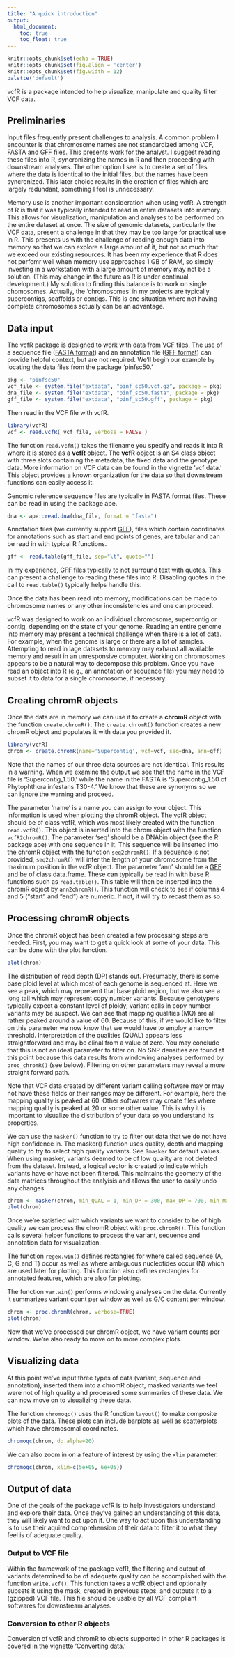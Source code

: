 ```yaml
---
title: "A quick introduction"
output:
  html_document:
    toc: true
    toc_float: true
---
```



```r
knitr::opts_chunk$set(echo = TRUE)
knitr::opts_chunk$set(fig.align = 'center')
knitr::opts_chunk$set(fig.width = 12)
palette('default')
```



vcfR is a package intended to help visualize, manipulate and quality filter VCF data.


## Preliminaries

Input files frequently present challenges to analysis.
A common problem I encounter is that chromosome names are not standardized among VCF, FASTA and GFF files.
This presents work for the analyst.
I suggest reading these files into R, syncronizing the names in R and then proceeding with downstream analyses.
The other option I see is to create a set of files where the data is identical to the initial files, but the names have been syncronized.
This later choice results in the creation of files which are largely redundant, something I feel is unnecessary.


Memory use is another important consideration when using vcfR.
A strength of R is that it was typically intended to read in entire datasets into memory.
This allows for visualization, manipulation and analyses to be performed on the entire dataset at once.
The size of genomic datasets, particularly the VCF data, present a challenge in that they may be too large for practical use in R.
This presents us with the challenge of reading enough data into memory so that we can explore a large amount of it, but not so much that we exceed our existing resources.
It has been my experience that R does not perfomr well when memory use approaches 1 GB of RAM, so simply investing in a workstation with a large amount of memory may not be a solution.
(This may change in the future as R is under continual development.)
My solution to finding this balance is to work on single chomosomes.
Actually, the 'chromosomes' in my projects are typically supercontigs, scaffolds or contigs.
This is one situation where not having complete chromosomes actually can be an advantage.



## Data input


The vcfR package is designed to work with data from [VCF](http://www.1000genomes.org/node/101) files.
The use of a sequence file ([FASTA format](https://en.wikipedia.org/wiki/FASTA_format)) and an annotation file ([GFF format](https://github.com/The-Sequence-Ontology/Specifications/blob/master/gff3.md)) can provide helpful context, but are not required.
We'll begin our example by locating the data files from the package 'pinfsc50.'


```r
pkg <- "pinfsc50"
vcf_file <- system.file("extdata", "pinf_sc50.vcf.gz", package = pkg)
dna_file <- system.file("extdata", "pinf_sc50.fasta", package = pkg)
gff_file <- system.file("extdata", "pinf_sc50.gff", package = pkg)
```


Then read in the VCF file with vcfR.


```r
library(vcfR)
vcf <- read.vcfR( vcf_file, verbose = FALSE )
```


The function `read.vcfR()` takes the filename you specify and reads it into R where it is stored as a **vcfR** object.
The **vcfR** object is an S4 class object with three slots containing the metadata, the fixed data and the genotype data.
More information on VCF data can be found in the vignette 'vcf data.'
This object provides a known organization for the data so that downstream functions can easily access it.


Genomic reference sequence files are typically in FASTA format files.
These can be read in using the package ape.


```r
dna <- ape::read.dna(dna_file, format = "fasta")
```


Annotation files (we currently support [GFF](https://github.com/The-Sequence-Ontology/Specifications/blob/master/gff3.md)), files which contain coordinates for annotations such as start and end points of genes, are tabular and can be read in with typical R functions.


```r
gff <- read.table(gff_file, sep="\t", quote="")
```


In my experience, GFF files typically to not surround text with quotes.
This can present a challenge to reading these files into R.
Disabling quotes in the call to `read.table()` typically helps handle this.


Once the data has been read into memory, modifications can be made to chromosome names or any other inconsistencies and one can proceed.


vcfR was designed to work on an individual chromosome, supercontig or contig, depending on the state of your genome.
Reading an entire genome into memory may present a technical challenge when there is a lot of data.
For example, when the genome is large or there are a lot of samples.
Attempting to read in lage datasets to memory may exhaust all available memory and result in an unresponsive computer.
Working on chromosomes appears to be a natural way to decompose this problem.
Once you have read an object into R (e.g., an annotation or sequence file) you may need to subset it to data for a single chromosome, if necessary.


## Creating chromR objects


Once the data are in memory we can use it to create a **chromR** object with the function `create.chromR()`.
The `create.chromR()` function creates a new chromR object and populates it with data you provided it.


```r
library(vcfR)
chrom <- create.chromR(name='Supercontig', vcf=vcf, seq=dna, ann=gff)
```


Note that the names of our three data sources are not identical.
This results in a warning.
When we examine the output we see that the name in the VCF file is 'Supercontig_1.50,' while the name in the FASTA is 'Supercontig_1.50 of Phytophthora infestans T30-4.'
We know that these are synonyms so we can ignore the warning and proceed.


The parameter 'name' is a name you can assign to your object.
This information is used when plotting the chromR object.
The vcfR object should be of class vcfR, which was most likely created with the function `read.vcfR()`.
This object is inserted into the chrom object with the function `vcfR2chromR()`.
The parameter 'seq' should be a DNAbin object (see the R package ape) with one sequence in it.
This sequence will be inserted into the chromR object with the function `seq2chromR()`.
If a sequence is not provided, `seq2chromR()` will infer the length of your chromosome from the maximum position in the vcfR object.
The parameter 'ann' should be a [GFF](https://github.com/The-Sequence-Ontology/Specifications/blob/master/gff3.md) and be of class data.frame.
These can typically be read in with base R functions such as `read.table()`.
This table will then be inserted into the chromR object by `ann2chromR()`.
This function will check to see if columns 4 and 5 ("start" and "end") are numeric.
If not, it will try to recast them as so.



## Processing chromR objects


Once the chromR object has been created a few processing steps are needed.
First, you may want to get a quick look at some of your data.
This can be done with the plot function.



```r
plot(chrom)
```


The distribution of read depth (DP) stands out.
Presumably, there is some base ploid level at which most of each genome is sequenced at.
Here we see a peak, which may represent that base ploid region, but we also see a long tail which may represent copy number variants.
Because genotypers typically expect a constant level of ploidy, variant calls in copy number variants may be suspect.
We can see that mapping qualities (MQ) are all rather peaked around a value of 60.
Because of this, if we would like to filter on this parameter we now know that we would have to employ a narrow threshold.
Interpretation of the qualities (QUAL) appears less straightforward and may be clinal from a value of zero.
You may conclude that this is not an ideal parameter to filter on.
No SNP densities are found at this point because this data results from windowing analyses performed by `proc_chromR()` (see below).
Filtering on other parameters may reveal a more straight forward path.


Note that VCF data created by different variant calling software may or may not have these fields or their ranges may be different.
For example, here the mapping quality is peaked at 60.
Other softwares may create files where mapping quality is peaked at 20 or some other value.
This is why it is important to visualize the distribution of your data so you understand its properties.


We can use the `masker()` function to try to filter out data that we do not have high confidence in.
The masker() function uses quality, depth and mapping quality to try to select high quality variants.
See `?masker` for default values.
When using masker, variants deemed to be of low quality are not deleted from the dataset.
Instead, a logical vector is created to indicate which variants have or have not been filtered.
This maintains the geometry of the data matrices throughout the analyisis and allows the user to easily undo any changes.


```r
chrom <- masker(chrom, min_QUAL = 1, min_DP = 300, max_DP = 700, min_MQ = 59.9,  max_MQ = 60.1)
plot(chrom)
```


Once we're satisfied with which variants we want to consider to be of high quality we can process the chromR object with `proc.chromR()`.
This function calls several helper functions to process the variant, sequence and annotation data for visualization.


The function `regex.win()` defines rectangles for where called sequence (A, C, G and T) occur as well as where ambiguous nucleotides occur (N) which are used later for plotting.
This function also defines rectangles for annotated features, which are also for plotting.


The function `var.win()` performs windowing analyses on the data.
Currently it summarizes variant count per window as well as G/C content per window.


```r
chrom <- proc.chromR(chrom, verbose=TRUE)
plot(chrom)
```


Now that we've processed our chromR object, we have variant counts per window.
We're also ready to move on to more complex plots.


## Visualizing data


At this point we've input three types of data (variant, sequence and annotation), inserted them into a chromR object, masked variants we feel were not of high quality and processed some summaries of these data.
We can now move on to visualizing these data.


The function `chromoqc()` uses the R function `layout()` to make composite plots of the data.  These plots can include barplots as well as scatterplots which have chromosomal coordinates.


```r
chromoqc(chrom, dp.alpha=20)
```


We can also zoom in on a feature of interest by using the `xlim` parameter.


```r
chromoqc(chrom, xlim=c(5e+05, 6e+05))
```


## Output of data

One of the goals of the package vcfR is to help investigators understand and explore their data.
Once they've gained an understanding of this data, they will likely want to act upon it.
One way to act upon this understanding is to use their aquired comprehension of their data to filter it to what they feel is of adequate quality.


### Output to VCF file

Within the framework of the package vcfR, the filtering and output of variants determined to be of adequate quality can be accomplished with the function `write.vcf()`.
This function takes a vcfR object and optionally subsets it using the mask, created in previous steps, and outputs it to a (gzipped) VCF file.
This file should be usable by all VCF compliant softwares for downstream analyses.


### Conversion to other R objects

Conversion of vcfR and chromR to objects supported in other R packages is covered in the vignette 'Converting data.'



